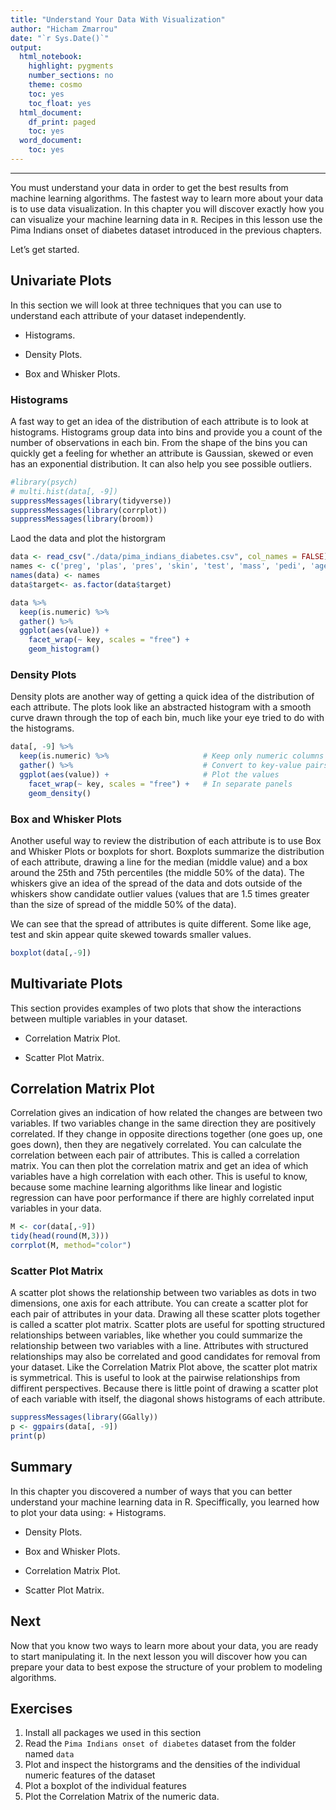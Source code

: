 ---
title: "Understand Your Data With Visualization"
author: "Hicham Zmarrou"
date: "`r Sys.Date()`"
output:
  html_notebook:
    highlight: pygments
    number_sections: no
    theme: cosmo
    toc: yes
    toc_float: yes
  html_document:
    df_print: paged
    toc: yes
  word_document:
    toc: yes
---
___________________________________________________________________________________________________________




You must understand your data in order to get the best results from machine learning algorithms. The fastest way to learn more about your data is to use data visualization. In this chapter you will discover exactly how you can visualize your machine learning data in `R`. Recipes in this lesson use the Pima Indians onset of diabetes dataset introduced in the previous chapters.

Let's get started.

## Univariate Plots

In this section we will look at three techniques that you can use to understand each attribute of
your dataset independently.

+  Histograms.

+ Density Plots.

+ Box and Whisker Plots.

### Histograms

A fast way to get an idea of the distribution of each attribute is to look at histograms. Histograms
group data into bins and provide you a count of the number of observations in each bin. From
the shape of the bins you can quickly get a feeling for whether an attribute is Gaussian, skewed
or even has an exponential distribution. It can also help you see possible outliers.

```{r}
#library(psych)
# multi.hist(data[, -9])
suppressMessages(library(tidyverse))
suppressMessages(library(corrplot))
suppressMessages(library(broom))
```

Laod the data and plot the historgram

```{r}
data <- read_csv("./data/pima_indians_diabetes.csv", col_names = FALSE)
names <- c('preg', 'plas', 'pres', 'skin', 'test', 'mass', 'pedi', 'age', 'target')
names(data) <- names
data$target<- as.factor(data$target)

data %>%
  keep(is.numeric) %>% 
  gather() %>% 
  ggplot(aes(value)) +
    facet_wrap(~ key, scales = "free") +
    geom_histogram()

```


### Density Plots
Density plots are another way of getting a quick idea of the distribution of each attribute. The
plots look like an abstracted histogram with a smooth curve drawn through the top of each bin,
much like your eye tried to do with the histograms.

```{r}

data[, -9] %>%
  keep(is.numeric) %>%                     # Keep only numeric columns
  gather() %>%                             # Convert to key-value pairs
  ggplot(aes(value)) +                     # Plot the values
    facet_wrap(~ key, scales = "free") +   # In separate panels
    geom_density()   
```

### Box and Whisker Plots

Another useful way to review the distribution of each attribute is to use Box and Whisker Plots or boxplots for short. Boxplots summarize the distribution of each attribute, drawing a line for the median (middle value) and a box around the 25th and 75th percentiles (the middle 50% of the data). The whiskers give an idea of the spread of the data and dots outside of the whiskers
show candidate outlier values (values that are 1.5 times greater than the size of spread of the middle 50% of the data).

We can see that the spread of attributes is quite different. Some like age, test and skin appear quite skewed towards smaller values.

```{r}
boxplot(data[,-9])
```




## Multivariate Plots

This section provides examples of two plots that show the interactions between multiple variables
in your dataset.

+ Correlation Matrix Plot.

+ Scatter Plot Matrix.

## Correlation Matrix Plot

Correlation gives an indication of how related the changes are between two variables. If two variables change in the same direction they are positively correlated. If they change in opposite directions together (one goes up, one goes down), then they are negatively correlated. You can calculate the correlation between each pair of attributes. This is called a correlation matrix. You can then plot the correlation matrix and get an idea of which variables have a high correlation with each other. This is useful to know, because some machine learning algorithms like linear and logistic regression can have poor performance if there are highly correlated input variables in your data. 

```{r}
M <- cor(data[,-9])
tidy(head(round(M,3)))
corrplot(M, method="color")
```

### Scatter Plot Matrix

A scatter plot shows the relationship between two variables as dots in two dimensions, one
axis for each attribute. You can create a scatter plot for each pair of attributes in your data.
Drawing all these scatter plots together is called a scatter plot matrix. Scatter plots are useful
for spotting structured relationships between variables, like whether you could summarize the
relationship between two variables with a line. Attributes with structured relationships may
also be correlated and good candidates for removal from your dataset.
Like the Correlation Matrix Plot above, the scatter plot matrix is symmetrical. This is
useful to look at the pairwise relationships from diffirent perspectives. Because there is little
point of drawing a scatter plot of each variable with itself, the diagonal shows histograms of
each attribute.

```{r}
suppressMessages(library(GGally))
p <- ggpairs(data[, -9])
print(p)
```



## Summary

In this chapter you discovered a number of ways that you can better understand your machine
learning data in R. Speciffically, you learned how to plot your data using:
+  Histograms.

+  Density Plots.

+  Box and Whisker Plots.

+  Correlation Matrix Plot.

+  Scatter Plot Matrix.


## Next


Now that you know two ways to learn more about your data, you are ready to start manipulating
it. In the next lesson you will discover how you can prepare your data to best expose the structure of your problem to modeling algorithms.

## Exercises 

1. Install all packages we used in this section 
2. Read the `Pima Indians onset of diabetes` dataset from the folder named `data`
3. Plot and inspect the historgrams and the densities of the individual numeric features of the dataset
4. Plot a boxplot of the individual features 
5. Plot the Correlation Matrix of the numeric data. 


 